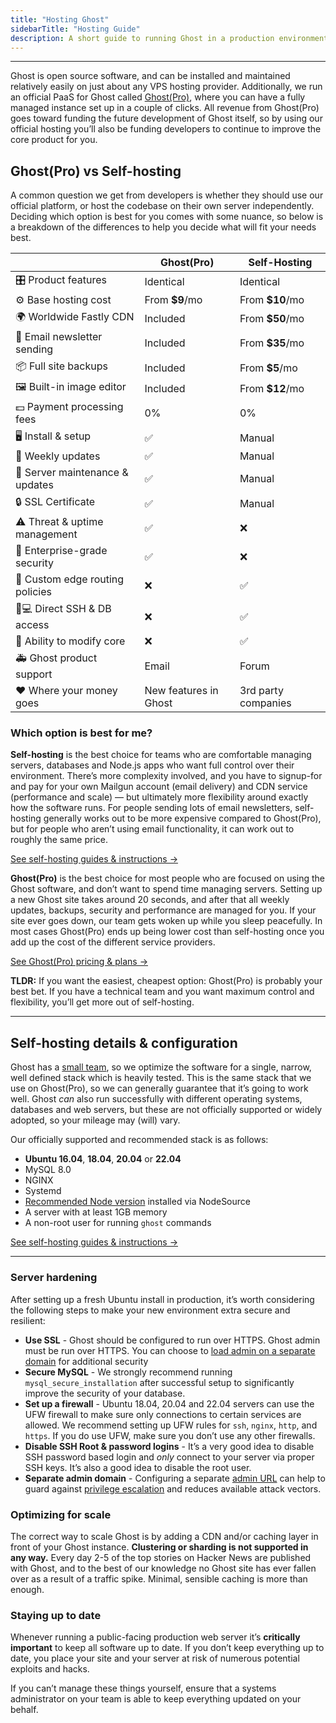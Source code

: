 ```yaml
---
title: "Hosting Ghost"
sidebarTitle: "Hosting Guide"
description: A short guide to running Ghost in a production environment and setting up an independent publication to serve traffic at scale.
---
```


***

Ghost is open source software, and can be installed and maintained relatively easily on just about any VPS hosting provider. Additionally, we run an official PaaS for Ghost called [Ghost(Pro)](https://ghost.org/pricing/), where you can have a fully managed instance set up in a couple of clicks. All revenue from Ghost(Pro) goes toward funding the future development of Ghost itself, so by using our official hosting you’ll also be funding developers to continue to improve the core product for you.

## Ghost(Pro) vs Self-hosting

A common question we get from developers is whether they should use our official platform, or host the codebase on their own server independently. Deciding which option is best for you comes with some nuance, so below is a breakdown of the differences to help you decide what will fit your needs best.

|                                 | Ghost(Pro)            | Self-Hosting        |
| ------------------------------- | --------------------- | ------------------- |
| 🎛 Product features             | Identical             | Identical           |
| ⚙️ Base hosting cost            | From **\$9**/mo       | From **\$10**/mo    |
| 🌍 Worldwide Fastly CDN         | Included              | From **\$50**/mo    |
| 💌 Email newsletter sending     | Included              | From **\$35**/mo    |
| 📦 Full site backups            | Included              | From **\$5**/mo     |
| 🖼️ Built-in image editor       | Included              | From **\$12**/mo    |
| 💵 Payment processing fees      | 0%                    | 0%                  |
| 🖥 Install & setup              | ✅                     | Manual              |
| 🔄 Weekly updates               | ✅                     | Manual              |
| 🚧 Server maintenance & updates | ✅                     | Manual              |
| 🔒 SSL Certificate              | ✅                     | Manual              |
| ⚠️ Threat & uptime management   | ✅                     | ❌                   |
| 🥊 Enterprise-grade security    | ✅                     | ❌                   |
| 🔀 Custom edge routing policies | ❌                     | ✅                   |
| 👩💻 Direct SSH & DB access    | ❌                     | ✅                   |
| 🔨 Ability to modify core       | ❌                     | ✅                   |
| 🚑 Ghost product support        | Email                 | Forum               |
| ❤️ Where your money goes        | New features in Ghost | 3rd party companies |

### Which option is best for me?

**Self-hosting** is the best choice for teams who are comfortable managing servers, databases and Node.js apps who want full control over their environment. There’s more complexity involved, and you have to signup-for and pay for your own Mailgun account (email delivery) and CDN service (performance and scale) — but ultimately more flexibility around exactly how the software runs. For people sending lots of email newsletters, self-hosting generally works out to be more expensive compared to Ghost(Pro), but for people who aren’t using email functionality, it can work out to roughly the same price.

[See self-hosting guides & instructions →](/install/)

**Ghost(Pro)** is the best choice for most people who are focused on using the Ghost software, and don’t want to spend time managing servers. Setting up a new Ghost site takes around 20 seconds, and after that all weekly updates, backups, security and performance are managed for you. If your site ever goes down, our team gets woken up while you sleep peacefully. In most cases Ghost(Pro) ends up being lower cost than self-hosting once you add up the cost of the different service providers.

[See Ghost(Pro) pricing & plans →](https://ghost.org/pricing/)

**TLDR:** If you want the easiest, cheapest option: Ghost(Pro) is probably your best bet. If you have a technical team and you want maximum control and flexibility, you’ll get more out of self-hosting.

***

## Self-hosting details & configuration

Ghost has a [small team](/product/), so we optimize the software for a single, narrow, well defined stack which is heavily tested. This is the same stack that we use on Ghost(Pro), so we can generally guarantee that it’s going to work well. Ghost *can* also run successfully with different operating systems, databases and web servers, but these are not officially supported or widely adopted, so your mileage may (will) vary.

Our officially supported and recommended stack is as follows:

* **Ubuntu 16.04**, **18.04**, **20.04** or **22.04**
* MySQL 8.0
* NGINX
* Systemd
* [Recommended Node version](/faq/node-versions/) installed via NodeSource
* A server with at least 1GB memory
* A non-root user for running `ghost` commands

[See self-hosting guides & instructions →](/install/)

***

### Server hardening

After setting up a fresh Ubuntu install in production, it’s worth considering the following steps to make your new environment extra secure and resilient:

* **Use SSL** - Ghost should be configured to run over HTTPS. Ghost admin must be run over HTTPS. You can choose to [load admin on a separate domain](/hosting/#separate-admin-domain) for additional security
* **Secure MySQL** - We strongly recommend running `mysql_secure_installation` after successful setup to significantly improve the security of your database.
* **Set up a firewall** - Ubuntu 18.04, 20.04 and 22.04 servers can use the UFW firewall to make sure only connections to certain services are allowed. We recommend setting up UFW rules for `ssh`, `nginx`, `http`, and `https`. If you do use UFW, make sure you don’t use any other firewalls.
* **Disable SSH Root & password logins** - It’s a very good idea to disable SSH password based login and *only* connect to your server via proper SSH keys. It’s also a good idea to disable the root user.
* **Separate admin domain** - Configuring a separate [admin URL](/config/#admin-url) can help to guard against [privilege escalation](/security/#privilege-escalation-attacks) and reduces available attack vectors.

### Optimizing for scale

The correct way to scale Ghost is by adding a CDN and/or caching layer in front of your Ghost instance. **Clustering or sharding is not supported in any way.** Every day 2-5 of the top stories on Hacker News are published with Ghost, and to the best of our knowledge no Ghost site has ever fallen over as a result of a traffic spike. Minimal, sensible caching is more than enough.

### Staying up to date

Whenever running a public-facing production web server it’s **critically important** to keep all software up to date. If you don’t keep everything up to date, you place your site and your server at risk of numerous potential exploits and hacks.

If you can’t manage these things yourself, ensure that a systems administrator on your team is able to keep everything updated on your behalf.